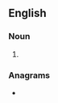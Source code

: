 ==English==

===Noun===
{{head|en|noun form}}

# {{plural of|lagerphone|lang=en}}

===Anagrams===
* {{anagrams|en|a=aeeghlnoprs|Anglosphere|anglosphere|selenograph}}